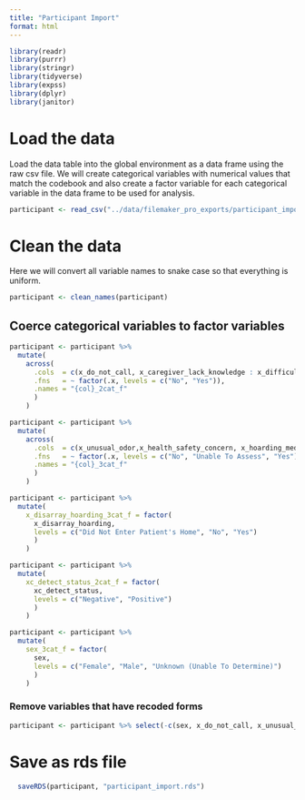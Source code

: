 ---
title: "Participant Import"
format: html
---


```{r, message= FALSE}
library(readr)
library(purrr)
library(stringr)
library(tidyverse)
library(expss)
library(dplyr)
library(janitor)
```
# Load the data

Load the data table into the global environment as a data frame using the raw csv file. We will create categorical variables with numerical values that match the codebook and also create a factor variable for each categorical variable in the data frame to be used for analysis.

```{r}

participant <- read_csv("../data/filemaker_pro_exports/participant_import.csv")

```
# Clean the data

Here we will convert all variable names to snake case so that everything is uniform.

```{r}
participant <- clean_names(participant)
```

## Coerce categorical variables to factor variables

```{r}
participant <- participant %>%
  mutate(
    across(
      .cols  = c(x_do_not_call,	x_caregiver_lack_knowledge : x_difficulty_medications, x_unmet_needs, x_aps_reported),
      .fns   = ~ factor(.x, levels = c("No", "Yes")),
      .names = "{col}_2cat_f"
      )
    )

participant <- participant %>%
  mutate(
    across(
      .cols  = c(x_unusual_odor,x_health_safety_concern, x_hoarding_medications),
      .fns   = ~ factor(.x, levels = c("No", "Unable To Assess", "Yes")),
      .names = "{col}_3cat_f"
      )
    )

participant <- participant %>%
  mutate(
    x_disarray_hoarding_3cat_f = factor(
      x_disarray_hoarding,
      levels = c("Did Not Enter Patient's Home", "No", "Yes")
      )
    )

participant <- participant %>%
  mutate(
    xc_detect_status_2cat_f = factor(
      xc_detect_status,
      levels = c("Negative", "Positive")
      )
    )

participant <- participant %>%
  mutate(
    sex_3cat_f = factor(
      sex,
      levels = c("Female", "Male", "Unknown (Unable To Determine)")
      )
    )
```

### Remove variables that have recoded forms

```{r}
participant <- participant %>% select(-c(sex, x_do_not_call, x_unusual_odor : x_aps_reported, xc_detect_status))
```

# Save as rds file

```{r}
  saveRDS(participant, "participant_import.rds")

```
